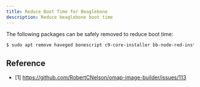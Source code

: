 ```yaml
---
title: Reduce Boot Time for Beaglebone
description: Reduce beaglebone boot time 
---
```


The following packages can be safely removed to reduce boot time:

```bash
$ sudo apt remove haveged bonescript c9-core-installer bb-node-red-installer nodejs bone101 nginx-full --purge
```

## Reference

* [1] https://github.com/RobertCNelson/omap-image-builder/issues/113